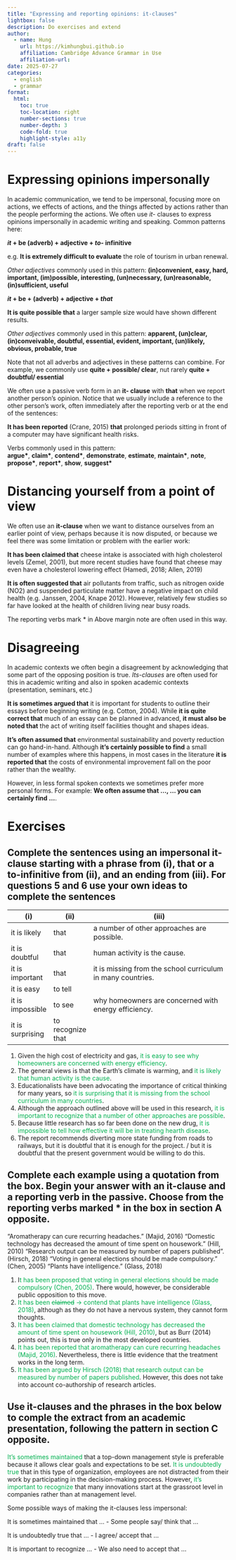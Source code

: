 ```yaml
---
title: "Expressing and reporting opinions: it-clauses"
lightbox: false
description: Do exercises and extend
author:
  - name: Hung
    url: https://kimhungbui.github.io
    affiliation: Cambridge Advance Grammar in Use
    affiliation-url: 
date: 2025-07-27
categories:
  - english
  - grammar
format:
  html:
    toc: true
    toc-location: right
    number-sections: true
    number-depth: 3
    code-fold: true
    highlight-style: a11y
draft: false
---
```

# Expressing opinions impersonally

In academic communication, we tend to be impersonal, focusing more on actions, we effects of actions, and the things affected by actions rather than the people performing the actions. We often use _it-_ clauses to express opinions impersonally in academic writing and speaking. Common patterns here:

___it_ + be (adverb) + adjective + _to-_ infinitive__

e.g. __It is extremely difficult to evaluate__ the role of tourism in urban renewal.

:::{.column-margin}
_Other adjectives_ commonly used in this pattern: __(in)convenient, easy, hard, important, (im)possible, interesting, (un)necessary, (un)reasonable, (in)sufficient, useful__
:::

___it_ + be + (adverb) + adjective + _that___

__It is quite possible that__ a larger sample size would have shown different results.

:::{.column-margin}
_Other adjectives_ commonly used in this pattern: __apparent, (un)clear, (in)conveivable, doubtful, essential, evident, important, (un)likely, obvious, probable, true__
:::

Note that not all adverbs and adjectives in these patterns can combine. For example, we commonly use __quite + possible/ clear__, nut rarely __quite + doubtful/ essential__

We often use a passive verb form in an __it- clause__ with __that__ when we report another person's opinion. Notice that we usually include a reference to the other person's work, often immediately after the reporting verb or at the end of the sentences:

__It has been reported__ (Crane, 2015) __that__ prolonged periods sitting in front of a computer may have significant health risks.

:::{.column-margin}
Verbs commonly used in this pattern:  
**argue&#42;**, **claim&#42;**, **contend&#42;**, **demonstrate**, **estimate**, **maintain&#42;**, **note**, **propose&#42;**, **report&#42;**, **show**, **suggest&#42;**
:::

# Distancing yourself from a point of view
We often use an __it-clause__ when we want to distance ourselves from an earlier point of view, perhaps because it is now disputed, or because we feel there was some limitation or problem with the earlier work:

__It has been claimed that__ cheese intake is associated with high cholesterol levels (Zemel, 2001), but more recent studies have found that cheese may even have a cholesterol lowering effect (Hamedi, 2018; Allen, 2019)

__It is often suggested that__ air pollutants from traffic, such as nitrogen oxide (NO2) and suspended particulate matter have a negative impact on child health (e.g. Janssen, 2004, Knape 2012). However, relatively few studies so far have looked at the health of children living near busy roads.

The reporting verbs mark * in Above margin note are often used in this way.

# Disagreeing
In academic contexts we often begin a disagreement by acknowledging that some part of the opposing position is true. _Its-clauses_ are often used for this in academic writing and also in spoken academic contexts (presentation, seminars, etc.)

__It is sometimes argued that__ it is important for students to outline their essays before beginning writing (e.g. Cotton, 2004). While __it is quite correct that__ much of an essay can be planned in advanced, __it must also be noted that__ the act of writing itself facilities thought and shapes ideas.

__It's often assumed that__ environmental sustainability and poverty reduction can go hand-in-hand. Although __it's certainly possible to find__ a small number of examples where this happens, in most cases in the literature __it is reported that__ the costs of environmental improvement fall on the poor rather than the wealthy.

However, in less formal spoken contexts we sometimes prefer more personal forms. For example: __We often assume that ..., ... you can certainly find ...__.

# Exercises

## Complete the sentences using an impersonal it-clause starting with a phrase from (i), that or a to-infinitive from (ii), and an ending from (iii). For questions 5 and 6 use your own ideas to complete the sentences

| (i)              | (ii)              | (iii)                                                       |
| ---------------- | ----------------- | ----------------------------------------------------------- |
| it is likely     | that              | a number of other approaches are possible.                  |
| it is doubtful   | that              | human activity is the cause.                                |
| it is important  | that              | it is missing from the school curriculum in many countries. |
| it is easy       | to tell           |                                                             |
| it is impossible | to see            | why homeowners are concerned with energy efficiency.<br>    |
| it is surprising | to recognize that |                                                             |
1. Given the high cost of electricity and gas, <font color="#00b050">it is easy to see why homeowners are concerned with energy efficiency</font>.
2. The general views is that the Earth's climate is warming, and <font color="#00b050">it is likely that human activity is the cause</font>.
3. Educationalists have been advocating the importance of critical thinking for many years, so <font color="#00b050">it is surprising that it is missing from the school curriculum in many countries</font>. 
4. Although the approach outlined above will be used in this research, <font color="#00b050">it is important to recognize that a number of other approaches are possible</font>.
5. Because little research has so far been done on the new drug, <font color="#00b050">it is impossible to tell how effective it will be in treating hearth disease</font>.
6. The report recommends diverting more state funding from roads to railways, but it is doubtful that it is enough for the project. / but it is doubtful that the present government would be willing to do this.

## Complete each example using a quotation from the box. Begin your answer with an it-clause and a reporting verb in the passive. Choose from the reporting verbs marked * in the box in section A opposite.

"Aromatherapy can cure recurring headaches." (Majid, 2016)
"Domestic technology has decreased the amount of time spent on housework." (Hill, 2010)
"Research output can be measured by number of papers published". (Hirsch, 2018)
"Voting in general elections should be made compulsory." (Chen, 2005)
"Plants have intelligence." (Glass, 2018)

1. I<font color="#00b050">t has been proposed that voting in general elections should be made compulsory (Chen, 2005)</font>. There would, however, be considerable public opposition to this move.
2. <font color="#00b050">It has been ~~claimed~~ -> contend that plants have intelligence (Glass, 2018)</font>, although as they do not have a nervous system, they cannot form thoughts.
3. <font color="#00b050">It has been claimed that domestic technology has decreased the amount of time spent on housework (Hill, 2010)</font>, but as Burr (2014) points out, this is true only in the most developed countries.
4. <font color="#00b050">It has been reported that aromatherapy can cure recurring headaches (Majid, 2016)</font>. Nevertheless, there is little evidence that the treatment works in the long term.
5. <font color="#00b050">It has been argued by Hirsch (2018) that research output can be measured by number of papers published</font>. However, this does not take into account co-authorship of research articles.

## Use it-clauses and the phrases in the box below to comple the extract from an academic presentation, following the pattern in section C opposite.

<font color="#00b050">It's sometimes maintained</font> that a top-down management style is preferable because it allows clear goals and expectations to be set. <font color="#00b050">It is undoubtedly true</font> that in this type of organization, employees are not distracted from their work by participating in the decision-making process. However, <font color="#00b050">it's important to recognize</font> that many innovations start at the grassroot level in companies rather than at management level.

Some possible ways of making the it-clauses less impersonal:

It is sometimes maintained that ... - Some people say/ think that ...

It is undoubtedly true that ... - I agree/ accept that ...

It is important to recognize ... - We also need to accept that ...